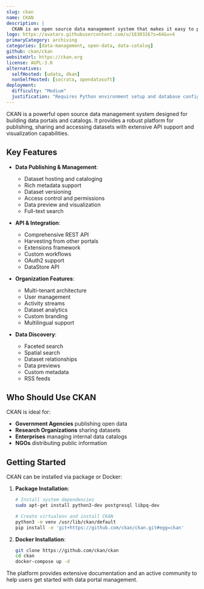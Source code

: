 ```yaml
---
slug: ckan
name: CKAN
description: |
  CKAN is an open source data management system that makes it easy to publish, share and work with data. It powers many government and organizational data portals with features for cataloging, storing and accessing datasets.
logo: https://avatars.githubusercontent.com/u/1630326?s=64&v=4
primaryCategory: archiving
categories: [data-management, open-data, data-catalog]
github: ckan/ckan
websiteUrl: https://ckan.org
license: AGPL-3.0
alternatives:
  selfHosted: [udata, dkan]
  nonSelfHosted: [socrata, opendatasoft]
deployment:
  difficulty: "Medium"
  justification: "Requires Python environment setup and database configuration. Docker deployment available but setup needed for production use."
---
```


CKAN is a powerful open source data management system designed for building data
portals and catalogs. It provides a robust platform for publishing, sharing and
accessing datasets with extensive API support and visualization capabilities.

## Key Features

- **Data Publishing & Management**:

  - Dataset hosting and cataloging
  - Rich metadata support
  - Dataset versioning
  - Access control and permissions
  - Data preview and visualization
  - Full-text search

- **API & Integration**:

  - Comprehensive REST API
  - Harvesting from other portals
  - Extensions framework
  - Custom workflows
  - OAuth2 support
  - DataStore API

- **Organization Features**:

  - Multi-tenant architecture
  - User management
  - Activity streams
  - Dataset analytics
  - Custom branding
  - Multilingual support

- **Data Discovery**:
  - Faceted search
  - Spatial search
  - Dataset relationships
  - Data previews
  - Custom metadata
  - RSS feeds

## Who Should Use CKAN

CKAN is ideal for:

- **Government Agencies** publishing open data
- **Research Organizations** sharing datasets
- **Enterprises** managing internal data catalogs
- **NGOs** distributing public information

## Getting Started

CKAN can be installed via package or Docker:

1. **Package Installation**:

   ```bash
   # Install system dependencies
   sudo apt-get install python3-dev postgresql libpq-dev

   # Create virtualenv and install CKAN
   python3 -m venv /usr/lib/ckan/default
   pip install -e 'git+https://github.com/ckan/ckan.git#egg=ckan'
   ```

2. **Docker Installation**:
   ```bash
   git clone https://github.com/ckan/ckan
   cd ckan
   docker-compose up -d
   ```

The platform provides extensive documentation and an active community to help
users get started with data portal management.
